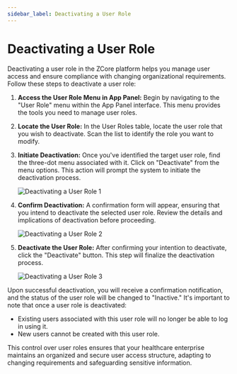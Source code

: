 ```yaml
---
sidebar_label: Deactivating a User Role
---
```

# Deactivating a User Role

Deactivating a user role in the ZCore platform helps you manage user access and ensure compliance with changing organizational requirements. Follow these steps to deactivate a user role:

1. **Access the User Role Menu in App Panel:**
   Begin by navigating to the "User Role" menu within the App Panel interface. This menu provides the tools you need to manage user roles.

2. **Locate the User Role:**
   In the User Roles table, locate the user role that you wish to deactivate. Scan the list to identify the role you want to modify.

3. **Initiate Deactivation:**
   Once you've identified the target user role, find the three-dot menu associated with it. Click on "Deactivate" from the menu options. This action will prompt the system to initiate the deactivation process.

   ![Deactivating a User Role 1](/img/user-roles/deactivating-a-user-role1.png)

4. **Confirm Deactivation:**
   A confirmation form will appear, ensuring that you intend to deactivate the selected user role. Review the details and implications of deactivation before proceeding.

   ![Deactivating a User Role 2](/img/user-roles/deactivating-a-user-role2.png)

5. **Deactivate the User Role:**
   After confirming your intention to deactivate, click the "Deactivate" button. This step will finalize the deactivation process.

   ![Deactivating a User Role 3](/img/user-roles/deactivating-a-user-role3.png)

Upon successful deactivation, you will receive a confirmation notification, and the status of the user role will be changed to "Inactive." It's important to note that once a user role is deactivated:

- Existing users associated with this user role will no longer be able to log in using it.
- New users cannot be created with this user role.

This control over user roles ensures that your healthcare enterprise maintains an organized and secure user access structure, adapting to changing requirements and safeguarding sensitive information.
